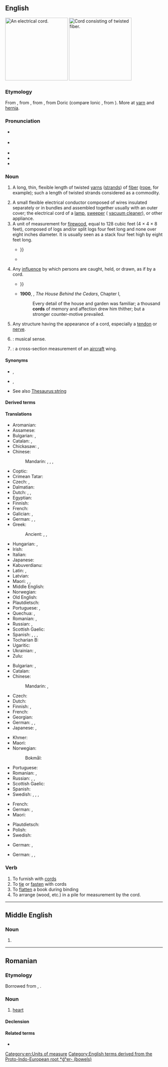 {{also|Cord|còrd}}
==English==
{{wikipedia|dab=cord}}
[[Image:Verlengsnoer (Extension cord).jpg|thumb|200px|right|An electrical cord.]]
[[Image:Rope.jpg|thumb|200px|right|Cord consisting of twisted fiber.]]

===Etymology===
From {{inh|en|enm|corde}}, from {{der|en|fro|corde}}, from {{der|en|la|chorda|}}, from Doric {{der|en|grc|χορδά|t=string of gut, the string of a lyre}}  (compare Ionic {{m|grc|χορδή}}, from {{der|en|ine-pro|*ǵʰer-|t=bowel}}). More at [[yarn]] and [[hernia]].

===Pronunciation===
* {{a|GenAm}} {{IPA|en|/kɔɹd/}}
* {{a|RP}} {{IPA|en|/kɔːd/}}
* {{audio|en|en-us-cord.ogg|Audio (US)}}
* {{rhymes|en|ɔː(ɹ)d}}
* {{homophones|en|chord|cored|q2=in accents with the [[horse-hoarse merger]]|cawed|q3=in [[non-rhotic]] accents}}

===Noun===
{{en-noun|~}}

# A long, thin, flexible length of twisted [[yarns]] ([[strands]]) of [[fiber]] ([[rope]], for example); {{qualifier|uncountable}} such a length of twisted strands considered as a commodity.
#: {{ux|en|The burglar tied up the victim with a '''cord'''.}}
#: {{ux|en|He looped some '''cord''' around his fingers.}}
# A small flexible electrical conductor composed of wires insulated separately or in bundles and assembled together usually with an outer cover; the electrical cord of a [[lamp]], [[sweeper]] ({{qualifier|US}} [[vacuum cleaner]]), or other appliance.
# A unit of measurement for [[firewood]], equal to 128 cubic feet (4 &times; 4 &times; 8 feet), composed of logs and/or split logs four feet long and none over eight inches diameter. It is usually seen as a stack four feet high by eight feet long.<!--Move this to separate pages for "full cord" and "bush cord". A full cord of stacked firewood in Canada and USA, or colloquially a "bush cord" in Canada, is 8 by 4 by 4 feet (39 m&sup3;).--><!--A "full cord", or a "bush cord" (as opposed to a "face cord", or a "stove cord"): Is composed of stove-length pieces, i.e. 16 inch; long (4 foot log, perhaps split, subdivided with two cuts), and when stacked has the same face area as a full cord, but only one third the depth; and so the volume is 42.66 cubic feet (16 inches &times; 4 feet &times; 8 feet) (volume = 1.208 m&sup3;)-->
#* {{quote-book|en|year=1851|author=Herman Melville|title=Moby-Dick| passage=Unerringly impelling this dead, impregnable, uninjurable wall, and this most buoyant thing within; there swims behind it all a mass of tremendous life, only to be adequately estimated as piled wood is—by the '''cord''' {{...}}}}
#* {{quote-book|1=en|year=1886|translator=H.L. Br&aelig;kstad|author=Peter Christen Asbj&oslash;rnsen|authorlink=Peter Christen Asbj&oslash;rnsen|title=Folk and Fairy Tales|page=187|passage="If they buy three '''cords''' of birch logs," said the witch, "but they must be exact measure and no bargaining about the price, and if they throw overboard the one '''cord''' of logs, piece by piece, when the first sea comes, and the other '''cord''', piece by piece, when the second sea comes, and the third '''cord''', piece by piece, when the third sea comes, then it's all over with us."}}
# {{lb|en|figuratively}} Any [[influence]] by which persons are caught, held, or drawn, as if by a cord.
#* {{RQ:Tennyson Poems 1842|volume=I|poem=To|page=15|passage=Clear-headed friend, whose joyful scorn, / Edged with sharp laughter, cuts atwain / The knots that tangle human creeds, / The wounding '''cords''' that bind and strain / The heart until it bleeds, {{...}}}}
#* '''1900''', {{w|Charles W. Chesnutt}}, ''The House Behind the Cedars'', Chapter I,
#*: Every detail of the house and garden was familiar; a thousand '''cords''' of memory and affection drew him thither; but a stronger counter-motive prevailed.
# {{lb|en|anatomy}} Any structure having the appearance of a cord, especially a [[tendon]] or [[nerve]].
#: {{ux|en|'''spermatic''' cord; '''spinal''' cord; '''umbilical''' cord; '''vocal''' cords}}
# {{dated form of|en|chord|nodot=1}}: musical sense.
# {{misspelling of|en|chord|nodot=1}}: a cross-section measurement of an [[aircraft]] wing.

====Synonyms====
* {{sense|length of twisted strands}} {{l|en|cable}}, {{l|en|twine}}
* {{sense|wires surrounded by an insulating coating, used to supply electricity}} {{l|en|cable}}, {{l|en|flex}}
* See also [[Thesaurus:string]]

====Derived terms====
{{der4|en
|cordless
|extension cord
|nuchal cord
|power cord
|pull cord
|spinal cord
|umbilical cord
|vocal cords
}}

====Translations====
{{trans-top|length of twisted strands}}
* Aromanian: {{t|rup|coardã|f}}
* Assamese: {{t|as|জৰী}}
* Bulgarian: {{t+|bg|връв|m}}, {{t+|bg|канап|m}}
* Catalan: {{t+|ca|corda|f}}, {{t+|ca|cordill|m}}
* Chickasaw: {{t|cic|ishtalakchi'}}, {{t|cic|shtalakchi'}}
* Chinese:
*: Mandarin: {{t+|cmn|繩|sc=Hani}}, {{t+|cmn|绳|tr=shéng|sc=Hani}}, {{t+|cmn|繩子|sc=Hani}}, {{t+|cmn|绳子|tr=shéngzi|sc=Hani}}
* Coptic: {{t|cop|ⲛⲟϩ}}
* Crimean Tatar: {{t|crh|şnur}}
* Czech: {{t+|cs|provaz|m}}, {{t+|cs|šňůra|f}}
* Dalmatian: {{t|dlm|canapial|f}}
* Dutch: {{t+|nl|touw|n}}, {{t+|nl|koord|f}}, {{t+|nl|zeel|n}}
* Egyptian: {{t-egy|nwḥ|h=n:U19-nw-w-H-V1}}
* Finnish: {{t+|fi|naru}}
* French: {{t+|fr|corde|f}}
* Galician: {{t+|gl|corda|f}}, {{t|gl|bramante|m}}
* German: {{t+|de|Schnur|f}}, {{t+|de|Kordel|f}}, {{t+|de|Strick|m}}
* Greek: {{t+|el|σχοινί|n}}
*: Ancient: {{t|grc|σχοινίον|n}}, {{t|grc|σειρά|f}}, {{t|grc|θῶμιγξ|f}}
{{trans-mid}}
* Hungarian: {{t+|hu|zsinór}}, {{t+|hu|fonal}}
* Irish: {{t|ga|ruóg|f}}
* Italian: {{t|it|cordone|m}}
* Japanese: {{t+|ja|縄|tr=[[なわ]], nawa|sc=Jpan}}
* Kabuverdianu: {{t|kea|bulina}}
* Latin: {{t|la|fūnis|m}}, {{t|la|restis|f}}
* Latvian: {{t|lv|virve|f}}
* Maori: {{t|mi|kopu}}, {{t|mi|taihere}}, {{t|mi|kārure}}
* Middle English: {{t|enm| corde}}
* Norwegian: {{t+|no|tau|n}}
* Old English: {{t|ang|sīma|m}}
* Plautdietsch: {{t|pdt|Baunt|m}}
* Portuguese: {{t+|pt|corda|f}}, {{t+|pt|barbante|m}}
* Quechua: {{t|qu|anku}}, {{t|qu|watu}}
* Romanian: {{t+|ro|cordon}}, {{t+|ro|coardă|f}}
* Russian: {{t+|ru|верёвка|f}}, {{t+|ru|шнур|m}}
* Scottish Gaelic: {{t|gd|teud|m}}
* Spanish: {{t+|es|cuerda|f}}, {{t+|es|cable|m}}, {{t+|es|hilo|m}}, {{t+|es|cordón|m}}
* Tocharian B: {{t|txb|śerkw}}
* Ugaritic: {{t|uga|𐎈𐎁𐎍}}
* Ukrainian: {{t|uk|шнур|m}}, {{t|uk|мотузка|f}}
* Zulu: {{t+|zu|intambo|c9|c10}}
{{trans-bottom}}

{{trans-top|wires surrounded by a coating, used to supply electricity}}
* Bulgarian: {{t+|bg|ка́бел|m}}, {{t+|bg|шнур|m}}
* Catalan: {{t+|ca|cable|m}}
* Chinese:
*: Mandarin: {{t+|cmn|線|sc=Hani}}, {{t+|cmn|线|tr=xiàn|sc=Hani}}
* Czech: {{t+|cs|šňůra|f}}
* Dutch: {{t+|nl|kabel|n}}
* Finnish: {{t+|fi|johto}}, {{t+|fi|piuha}}
* French: {{t+|fr|cordon|m}}
* Georgian: {{t|ka|თოკი}}
* German: {{t+|de|Kabel|n}}, {{t+|de|Litze|f}}, {{t+|de|Strippe|f}} {{qualifier|coll.}}
* Japanese: {{t+|ja|線|tr=[[せん]], sen|sc=Jpan}}, {{t+|ja|コード|tr=kōdo|sc=Jpan}}
{{trans-mid}}
* Khmer: {{t+|km|ខ្សែ|tr=ksae}}
* Maori: {{t|mi|taura hiko}}
* Norwegian:
*: Bokmål: {{t|nb|ledning|m|f}}
* Portuguese: {{t+|pt|cabo|m}}
* Romanian: {{t+|ro|cordon|n}}, {{t+|ro|cablu|n}}
* Russian: {{t+|ru|ка́бель|m}}, {{t+|ru|шнур|m}}, {{t+|ru|про́вод|m}}
* Scottish Gaelic: {{t|gd|teud-dealain|m}}
* Spanish: {{t+|es|cable|m}}
* Swedish: {{t+|sv|sladd}}, {{t+|sv|ledning}}, {{t+|sv|kabel}}, {{t+|sv|tråd}}
{{trans-bottom}}

{{trans-top|unit of measurement for firewood}}
* French: {{t+|fr|corde|f}}
* German: {{t+|de|Cord|m}}, {{t+|de|Klafter|n}} {{qualifier|circa}}
* Maori: {{t|mi|kōri}}
{{trans-mid}}
* Plautdietsch: {{t|pdt|Klauft|f}}
* Polish: {{t+|pl|sąg|m}}
* Swedish: {{t+|sv|famn}}
{{trans-bottom}}

{{trans-top|figurative influence}}
* German: {{t+|de|Band|n}}, {{t+|de|Faden|m}}
{{trans-mid}}
{{trans-bottom}}

{{trans-top|anatomy}}
* German: {{t+|de|Sehne|f}}, {{t+|de|Band|n}}, {{t+|de|Strang|m}}
{{trans-mid}}
{{trans-bottom}}

===Verb===
{{en-verb}}

# To furnish with [[cord]]s
# To [[tie]] or [[fasten]] with cords
# To [[flatten]] a book during binding
# To arrange (wood, etc.) in a pile for measurement by the cord.

[[Category:en:Units of measure]]
[[Category:English terms derived from the Proto-Indo-European root *ǵʰer- (bowels)]]

----

==Middle English==

===Noun===
{{head|enm|noun}}

# {{alternative form of|enm|corde}}

----

==Romanian==

===Etymology===
Borrowed from {{bor|ro|la|cor}}, {{m|la|cordis}}.

===Noun===
{{ro-noun|n|corduri}}

# {{lb|ro|anatomy}} [[heart]]
#: {{syn|ro|inimă}}

====Declension====
{{ro-noun-n-uri}}

====Related terms====
* {{l|ro|cordial}}